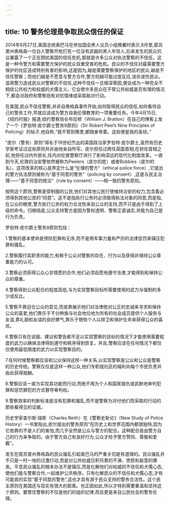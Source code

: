 ```yaml
---
---
---
```

title: 10 警务伦理是争取民众信任的保证
---



2014年9月27日,美国总统奥巴马在参加国会黑人议员小组晚餐时表示,8月里,密苏里州弗格森一位白人警察开枪打死一位没有武器的黑人年轻人,后来发生的民众抗议暴露了一个正在困扰美国的信任危机,那就是许多公众对执法警察的不信任。这是一种令警方和需要警方保护的民众双重受害的危机。民众的不信任对最需要警方保护的社区造成特别有害的影响,这是因为,越是需要警察保护的地区的民众,越是不信任警察；而他们越是不愿意与警方合作,警方则越可能过度反应,误杀误伤民众。滥用警力造成民众对警察的不信任,这种不信任一旦根深蒂固,便会成为一种完全不相信公共权力和权威的犬儒主义。它会使许多民众在不管公共权威是否有理的情况下,都会对政府和警察抱有对抗情绪或采取敌对行动。

在美国,民众不信任警察,并非自弗格森事件开始,如何取得民众的信任,如何看待自己的警务工作,早就应该成为警方自我伦理教育的一项重要任务。今年4月15日,《纽约时报》报道,纽约警察局长布拉顿（William J. Bratton）在自己的博客上发了一个《罗伯特·皮尔爵士警务9原则》（Sir Robert Peel’s Nine Principles of Policing）的帖子,他自称,“我不管到哪里,都随身带着。这些便是我的圣经。”

“皮尔（警务）原则”得名于19世纪杰出的英国政治家罗伯特·皮尔爵士,虽然有历史学家考证过这些原则并非由他亲自所写。皮尔担任过两任英国首相,在担任首相之前,他担任过内外部长,任内对伦敦警察厅进行了影响深远的现代化制度改革。一直到今天,伦敦的治安警依然被称为Peelers（皮尔的姓）或者Bobbies（皮尔的名）。这项改革的核心是界定什么是“伦理的警方”（ethical police force）,它提出的警方执法原则被称为“基于同意的警务”（policing by consent）,这是与民主治理——“基于同意的统治”（rule by consent）——相一致的警务原则。

按照这个原则,警察是穿制服的公民,他们对其他公民行使维持治安的权力,包含着必须得到其他公民的“同意”。这不是指执行公务时必须取得执法对象的同意,而是指,在公众的眼里,警方执行公务的权力合法性来自公众的支持,而不只是由于得到了上级的命令。归根结底,公众支持警方是因为警权透明、警察正直诚实,并能为自己是行为负责。

罗伯特·皮尔爵士警务9原则包括：

1.警察的基本使命是预防犯罪和无序,而不是用军事力量和严厉的法律惩罚来镇压犯罪和骚乱。

2.警察履行其职责的能力,有赖于公众对警察的存在、行为以及获得并保持公众尊重能力的认可。

3.警察必须获得公众心甘情愿的合作,他们必须自愿地遵守法律,才能得到和保持公众的尊重。

4.警察得到公众配合的程度高低,与为实现警察目标所需要使用的武力与强制的多少成反比。

5.警察不靠迎合公众的意见,而是靠展示他们对法律绝对公正的忠诚来寻求和保持公众的喜爱,他们靠乐于不分种族与社会地位地为所有的社会成员提供个人服务与友谊,靠礼貌和友谊的良好脾气,靠乐于牺牲个人以捍卫和保护生命来获得公众的喜欢。

6.警察只有在说服、建议和警告都不足以实现警察的目标的情况下才能使用需要程度的武力以确保法律得到遵守和秩序得到恢复。并且,警察应该在任何情况下都仅仅使用最低限度的武力以实现警察目的。

7.任何时候警察都应该和公众保持这样一种关系,以实现警察是公众和公众是警察的历史传统。警察仅仅是这样一种公众,他们专职就社区的福利向每个市民负责并由此获得报酬。

8.警察应该一直为实现其功能而行动,而绝不用为个人和国家报仇或武断地审判犯罪和惩罚罪犯的方式篡夺审判权。

9.警察效率的判断标准是没有犯罪和骚乱,而不是警察为对付他们而采取的行动的那些看得见的证据。

历史学家查尔斯·瑞斯（Charles Reith）在《警察史新论》（New Study of Police History）一书里指出,皮尔提出的警务原则“在历史上和世界范围内都很独特,因为它依靠的不是人们的害怕,而几乎全然是公众与警方的配合。这种配合是由警方自己的行为来争取的。由于警方自己有良好行为,公众才给予警方赞同、尊敬和爱戴”。

发生在密苏里州弗格森的民众骚乱引起奥巴马的严重关切是有道理的。民众骚乱并不只是一时一地的过激行动,而是对公共权威日积月累的不满、愤怒和敌意的爆发。平息民众骚乱的根本办法不是镇压,而是化解他们对权威的不信任和犬儒心态,使他们能与警察合作,一起维护公共秩序。只有化解民众的不信任和犬儒心态,才有可能真的实现“基于同意的警务”,这也才具有源于民众支持的警务合法性。这个民主原则在美国还与现实有很大的距离。也正因如此,所以才特别需要重温和坚持这个原则。要管住警察的不仅是他们的组织纪律,而且更是来自公民社会的警务伦理。